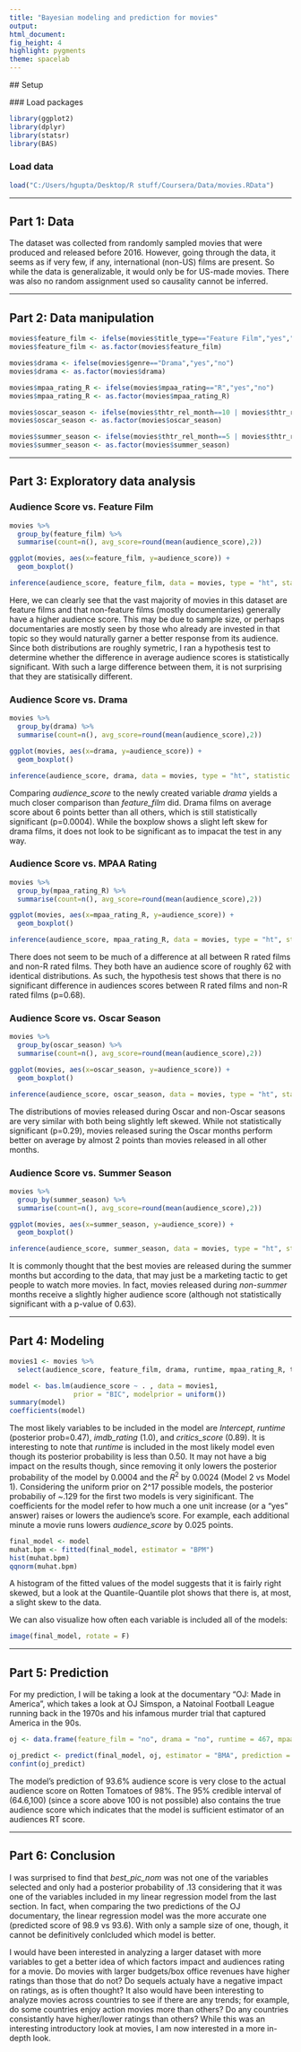 ---
title: "Bayesian modeling and prediction for movies"
output: 
html_document: 
fig_height: 4
highlight: pygments
theme: spacelab
---
  
  ## Setup
  
  ### Load packages
  
```{r load-packages, message = FALSE}
library(ggplot2)
library(dplyr)
library(statsr)
library(BAS)
```

### Load data

```{r load-data}
load("C:/Users/hgupta/Desktop/R stuff/Coursera/Data/movies.RData")
```



* * *
  
## Part 1: Data
The dataset was collected from randomly sampled movies that were produced and released before 2016. However, going through the data, it seems as if very few, if any, international (non-US) films are present. So while the data is generalizable, it would only be for US-made movies. There was also no random assignment used so causality cannot be inferred.
  
* * *
  
## Part 2: Data manipulation
  
```{r}
movies$feature_film <- ifelse(movies$title_type=="Feature Film","yes","no")
movies$feature_film <- as.factor(movies$feature_film)

movies$drama <- ifelse(movies$genre=="Drama","yes","no")
movies$drama <- as.factor(movies$drama)

movies$mpaa_rating_R <- ifelse(movies$mpaa_rating=="R","yes","no")
movies$mpaa_rating_R <- as.factor(movies$mpaa_rating_R)

movies$oscar_season <- ifelse(movies$thtr_rel_month==10 | movies$thtr_rel_month==11 | movies$thtr_rel_month==12,"yes","no")
movies$oscar_season <- as.factor(movies$oscar_season)

movies$summer_season <- ifelse(movies$thtr_rel_month==5 | movies$thtr_rel_month==6 | movies$thtr_rel_month==7 | movies$thtr_rel_month==8 ,"yes","no")
movies$summer_season <- as.factor(movies$summer_season)
```


* * *
  
## Part 3: Exploratory data analysis
### Audience Score vs. Feature Film  
```{r warning=FALSE}
movies %>%
  group_by(feature_film) %>%
  summarise(count=n(), avg_score=round(mean(audience_score),2))

ggplot(movies, aes(x=feature_film, y=audience_score)) +
  geom_boxplot()

inference(audience_score, feature_film, data = movies, type = "ht", statistic = "mean", method = "theoretical", alternative = "twosided")
```

Here, we can clearly see that the vast majority of movies in this dataset are feature films and that non-feature films (mostly documentaries) generally have a higher audience score. This may be due to sample size, or perhaps documentaries are mostly seen by those who already are invested in that topic so they would naturally garner a better response from its audience. Since both distributions are roughly symetric, I ran a hypothesis test to determine whether the difference in average audience scores is statistically significant. With such a large difference between them, it is not surprising that they are statisically different. 

### Audience Score vs. Drama
```{r warning=FALSE}
movies %>%
  group_by(drama) %>%
  summarise(count=n(), avg_score=round(mean(audience_score),2))

ggplot(movies, aes(x=drama, y=audience_score)) +
  geom_boxplot()

inference(audience_score, drama, data = movies, type = "ht", statistic = "mean", method = "theoretical", alternative = "twosided")
```

Comparing *audience_score* to the newly created variable *drama* yields a much closer comparison than *feature_film* did. Drama films on average score about 6 points better than all others, which is still statistically significant (p=0.0004). While the boxplow shows a slight left skew for drama films, it does not look to be significant as to impacat the test in any way. 

### Audience Score vs. MPAA Rating
```{r warning=FALSE}
movies %>%
  group_by(mpaa_rating_R) %>%
  summarise(count=n(), avg_score=round(mean(audience_score),2))

ggplot(movies, aes(x=mpaa_rating_R, y=audience_score)) +
  geom_boxplot()

inference(audience_score, mpaa_rating_R, data = movies, type = "ht", statistic = "mean", method = "theoretical", alternative = "twosided")
```

There does not seem to be much of a difference at all between R rated films and non-R rated films. They both have an audience score of roughly 62 with identical distributions. As such, the hypothesis test shows that there is no significant difference in audiences scores between R rated films and non-R rated films (p=0.68).

### Audience Score vs. Oscar Season
```{r warning=FALSE}
movies %>%
  group_by(oscar_season) %>%
  summarise(count=n(), avg_score=round(mean(audience_score),2))

ggplot(movies, aes(x=oscar_season, y=audience_score)) +
  geom_boxplot()

inference(audience_score, oscar_season, data = movies, type = "ht", statistic = "mean", method = "theoretical", alternative = "twosided")
```

The distributions of movies released during Oscar and non-Oscar seasons are very similar with both being slightly left skewed. While not statistically significant (p=0.29), movies released suring the Oscar months perform better on average by almost 2 points than movies released in all other months. 

### Audience Score vs. Summer Season
```{r warning=FALSE}
movies %>%
  group_by(summer_season) %>%
  summarise(count=n(), avg_score=round(mean(audience_score),2))

ggplot(movies, aes(x=summer_season, y=audience_score)) +
  geom_boxplot()

inference(audience_score, summer_season, data = movies, type = "ht", statistic = "mean", method = "theoretical", alternative = "twosided")
```

It is commonly thought that the best movies are released during the summer months but according to the data, that may just be a marketing tactic to get people to watch more movies. In fact, movies released during *non-summer* months receive a slightly higher audience score (although not statistically significant with a p-value of 0.63). 

* * *
  
## Part 4: Modeling

```{r warning=FALSE}
movies1 <- movies %>%
  select(audience_score, feature_film, drama, runtime, mpaa_rating_R, thtr_rel_year, oscar_season, summer_season, imdb_rating, imdb_num_votes, critics_score, best_pic_nom, best_pic_win, best_actor_win, best_actress_win, best_dir_win, top200_box)

model <- bas.lm(audience_score ~ . , data = movies1,
                prior = "BIC", modelprior = uniform())
summary(model)
coefficients(model)
```
The most likely variables to be included in the model are *Intercept*, *runtime* (posterior prob=0.47), *imdb_rating* (1.0), and *critics_score* (0.89). It is interesting to note that *runtime* is included in the most likely model even though its posterior probability is less than 0.50. It may not have a big impact on the results though, since removing it only lowers the posterior probability of the model by 0.0004 and the $R^2$ by 0.0024 (Model 2 vs Model 1). Considering the uniform prior on 2^17 possible models, the posterior probabiliy of ~.129 for the first two models is very siginificant. The coefficients for the model refer to how much a one unit increase (or a "yes" answer) raises or lowers the audience's score. For example, each additional minute a movie runs lowers *audience_score* by 0.025 points.

```{r}
final_model <- model
muhat.bpm <- fitted(final_model, estimator = "BPM")
hist(muhat.bpm)
qqnorm(muhat.bpm)
```

A histogram of the fitted values of the model suggests that it is fairly right skewed, but a look at the Quantile-Quantile plot shows that there is, at most, a slight skew to the data. 

We can also visualize how often each variable is included all of the models:
```{r}
image(final_model, rotate = F)
```

* * *
  
## Part 5: Prediction
For my prediction, I will be taking a look at the documentary "OJ: Made in America", which takes a look at OJ Simspon, a Natoinal Football League running back in the 1970s and his infamous murder trial that captured America in the 90s.
```{r}
oj <- data.frame(feature_film = "no", drama = "no", runtime = 467, mpaa_rating_R = "no", thtr_rel_year = 2016, oscar_season = "no", summer_season = "yes", imdb_rating = 9.0, imdb_num_votes = 12637, critics_score = 100, best_pic_nom = "no", best_pic_win = "yes", best_actor_win = "no", best_actress_win = "no", best_dir_win = "no", top200_box = "no")

oj_predict <- predict(final_model, oj, estimator = "BMA", prediction = TRUE, se.fit = TRUE)
confint(oj_predict)
```
The model's prediction of 93.6% audience score is very close to the actual audience score on Rotten Tomatoes of 98%. The 95% credible interval of (64.6,100) (since a score above 100 is not possible) also contains the true audience score which indicates that the model is sufficient estimator of an audiences RT score.

* * *
  
## Part 6: Conclusion
I was surprised to find that *best_pic_nom* was not one of the variables selected and only had a posterior probability of .13 considering that it was one of the variables included in my linear regression model from the last section. In fact, when comparing the two predictions of the OJ documentary, the linear regression model was the more accurate one (predicted score of 98.9 vs 93.6). With only a sample size of one, though, it cannot be definitively conlcluded which model is better. 

I would have been interested in analyzing a larger dataset with more variables to get a better idea of which factors impact and audiences rating for a movie. Do movies with larger budgets/box office revenues have higher ratings than those that do not? Do sequels actualy have a negative impact on ratings, as is often thought? It also would have been interesting to analyze movies across countries to see if there are any trends; for example, do some countries enjoy action movies more than others? Do any countries consistantly have higher/lower ratings than others? While this was an interesting introductory look at movies, I am now interested in a more in-depth look.